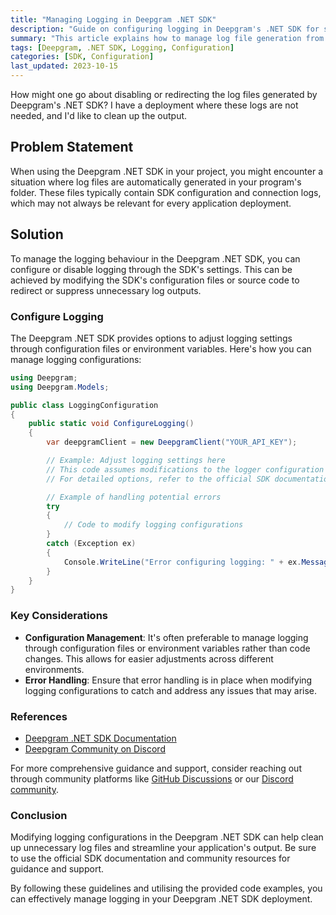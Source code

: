 ```yaml
---
title: "Managing Logging in Deepgram .NET SDK"
description: "Guide on configuring logging in Deepgram's .NET SDK for speech-to-text API."
summary: "This article explains how to manage log file generation from Deepgram's .NET SDK for speech recognition. It covers locating the relevant source code files and modifying logging configurations to disable or redirect SDK logs as per project requirements."
tags: [Deepgram, .NET SDK, Logging, Configuration]
categories: [SDK, Configuration]
last_updated: 2023-10-15
---
```


<CommunityQuestion>How might one go about disabling or redirecting the log files generated by Deepgram's .NET SDK? I have a deployment where these logs are not needed, and I'd like to clean up the output.</CommunityQuestion>

## Problem Statement

When using the Deepgram .NET SDK in your project, you might encounter a situation where log files are automatically generated in your program's folder. These files typically contain SDK configuration and connection logs, which may not always be relevant for every application deployment.

## Solution

To manage the logging behaviour in the Deepgram .NET SDK, you can configure or disable logging through the SDK's settings. This can be achieved by modifying the SDK's configuration files or source code to redirect or suppress unnecessary log outputs.

### Configure Logging

The Deepgram .NET SDK provides options to adjust logging settings through configuration files or environment variables. Here's how you can manage logging configurations:

```csharp
using Deepgram;
using Deepgram.Models;

public class LoggingConfiguration
{
    public static void ConfigureLogging()
    {
        var deepgramClient = new DeepgramClient("YOUR_API_KEY");

        // Example: Adjust logging settings here
        // This code assumes modifications to the logger configuration
        // For detailed options, refer to the official SDK documentation

        // Example of handling potential errors
        try
        {
            // Code to modify logging configurations
        }
        catch (Exception ex)
        {
            Console.WriteLine("Error configuring logging: " + ex.Message);
        }
    }
}
```

### Key Considerations

- **Configuration Management**: It's often preferable to manage logging through configuration files or environment variables rather than code changes. This allows for easier adjustments across different environments.
- **Error Handling**: Ensure that error handling is in place when modifying logging configurations to catch and address any issues that may arise.

### References

- [Deepgram .NET SDK Documentation](/docs/dotnet-sdk)
- [Deepgram Community on Discord](https://discord.gg/deepgram)

For more comprehensive guidance and support, consider reaching out through community platforms like [GitHub Discussions](https://github.com/deepgram/deepgram-dotnet-sdk/discussions) or our [Discord community](https://discord.gg/deepgram).

### Conclusion

Modifying logging configurations in the Deepgram .NET SDK can help clean up unnecessary log files and streamline your application's output. Be sure to use the official SDK documentation and community resources for guidance and support.

By following these guidelines and utilising the provided code examples, you can effectively manage logging in your Deepgram .NET SDK deployment.